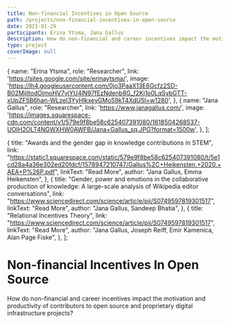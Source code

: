 ```yaml
---
title: Non-financial Incentives in Open Source
path: /projects/non-financial-incentives-in-open-source
date: 2021-01-29
participants: Erina Ytsma, Jana Gallus
description: How do non-financial and career incentives impact the motivation and productivity of contributors to open source and proprietary digital infrastructure projects?
type: project
coverImage: null
---
```


  {
    name: "Erina Ytsma",
    role: "Researcher",
    link: 'https://sites.google.com/site/erinaytsma/',
    image: 'https://lh4.googleusercontent.com/0jo3PaaX13E6Gcfz2SD-B02MijltodOimoHV7yjYU4lN97fEzNdenb8G_f2Kj1o0LqSybGTT-xUpZF5B6han-WLzeI3YyHlkxeyGMo59kT4XdU5I=w1280',
  },
  {
    name: "Jana Gallus",
    role: "Researcher",
    link: 'https://www.janagallus.com/',
    image: 'https://images.squarespace-cdn.com/content/v1/579e9f8be58c625407391080/1618504268537-UOIH2OLT4NGWXHW0AWFB/Jana+Gallus_sq.JPG?format=1500w',
  },
];

  {
    title: "Awards and the gender gap in knowledge contributions in STEM",
    link: "https://static1.squarespace.com/static/579e9f8be58c625407391080/t/5e1cd28a4a36e302ed20fdcf/1578947210747/Gallus%2C+Heikensten.+2020.+AEA+P%26P.pdf",
    linkText: "Read More",
    author: "Jana Gallus, Emma Heikensten",
  },
  {
    title: "Gender, power and emotions in the collaborative production of knowledge: A large-scale analysis of Wikipedia editor conversations",
    link: "https://www.sciencedirect.com/science/article/pii/S0749597819301517",
    linkText: "Read More",
    author: "Jana Gallus, Sandeep Bhatia",
  },
  {
    title: "Relational Incentives Theory",
    link: "https://www.sciencedirect.com/science/article/pii/S0749597819301517",
    linkText: "Read More",
    author: "Jana Gallus, Joseph Reiff, Emir Kamenica, Alan Page Fiske",
  },
];

# Non-financial Incentives In Open Source

How do non-financial and career incentives impact the motivation and productivity of contributors to open source and proprietary digital infrastructure projects?
